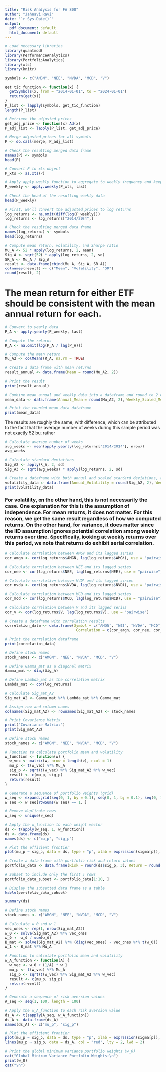 ```yaml
---
title: "Risk Analysis for FA 800"
author: "Jahnavi Ravi"
date: "`r Sys.Date()`"
output:
  pdf_document: default
  html_document: default
---
```


```r
# Load necessary libraries
library(quantmod)
library(PerformanceAnalytics)
library(PortfolioAnalytics)
library(xts)
library(knitr)
```


```r
symbols <- c("AMGN", "NEE", "NVDA", "MCD", "V")

get_tic_function <- function(x) {
  getSymbols(x, from = "2014-01-01", to = "2024-01-01")
  return(get(x))
}
P_list <- lapply(symbols, get_tic_function)
length(P_list)
```

```r
# Retrieve the adjusted prices
get_adj_price <- function(x) Ad(x)
P_adj_list <- lapply(P_list, get_adj_price)

# Merge adjusted prices for all symbols
P <- do.call(merge, P_adj_list)

# Check the resulting merged data frame
names(P) <- symbols
head(P)
```
```r
# Convert P to xts object
P_xts <- as.xts(P)

# Apply apply.weekly function to aggregate to weekly frequency and keep only the last observation of each week
P_weekly <- apply.weekly(P_xts, last)

# Check the head of the resulting weekly data
head(P_weekly)
```

```r
# First, we'll convert the adjusted prices to log returns
log_returns <- na.omit(diff(log(P_weekly)))
log_returns <- log_returns["2014/2024",]

# Check the resulting merged data frame
names(log_returns) <- symbols
head(log_returns)
```

```r
# Compute mean return, volatility, and Sharpe ratio
Mu_A <- 52 * apply(log_returns, 2, mean)
Sig_A <- sqrt(52) * apply(log_returns, 2, sd)
SR_A <- Mu_A / Sig_A
result <- data.frame(cbind(Mu_A, Sig_A, SR_A))
colnames(result) <- c("Mean", "Volatility", "SR")
round(result, 2)
```
# The mean return for either ETF should be consistent with the mean annual return for each.

```r
# Convert to yearly data
P_A <- apply.yearly(P_weekly, last)

# Compute the returns
R_A <- na.omit(log(P_A / lag(P_A)))

# Compute the mean return
Mu_A2 <- colMeans(R_A, na.rm = TRUE)

# Create a data frame with mean returns
result_annual <- data.frame(Mean = round(Mu_A2, 2))

# Print the result
print(result_annual)

# Combine mean annual and weekly data into a dataframe and round to 2 decimal places
mean_data <- data.frame(Annual_Mean = round(Mu_A2, 2), Weekly_Scaled_Mean = round(Mu_A, 2))

# Print the rounded mean_data dataframe
print(mean_data)
```
The results are roughly the same, with difference, which can be attributed to the fact that the average number of weeks during this sample period was not exactly 52 but rather

```r
# Calculate average number of weeks
avg_weeks <- mean(apply.yearly(log_returns["2014/2024"], nrow))
avg_weeks
```


```r
# Calculate standard deviations
Sig_A2 <- apply(R_A, 2, sd)
Sig_A3 <- sqrt(avg_weeks) * apply(log_returns, 2, sd)

# Create a dataframe with both annual and scaled standard deviations, rounded to 2 decimal places
volatility_data <- data.frame(Annual_Volatility = round(Sig_A2, 2), Weekly_Scaled_Volatility = round(Sig_A3, 2))
print(volatility_data)
```

### For volatility, on the other hand, this is not necessarily the case. One explanation for this is the assumption of independence. For mean returns, it does not matter. For this reason, we get the same result regardless of how we computed returns. On the other hand, for variance, it does matter since the IID assumption ignores potential correlation among weekly returns over time. Specifically, looking at weekly returns over this period, we note that returns do exhibit serial correlation. 


```r
# Calculate correlation between AMGN and its lagged series
cor_amgn <- cor(log_returns$AMGN, lag(log_returns$AMGN), use = "pairwise")

# Calculate correlation between NEE and its lagged series
cor_nee <- cor(log_returns$NEE, lag(log_returns$NEE), use = "pairwise")

# Calculate correlation between NVDA and its lagged series
cor_nvda <- cor(log_returns$NVDA, lag(log_returns$NVDA), use = "pairwise")

# Calculate correlation between MCD and its lagged series
cor_mcd <- cor(log_returns$MCD, lag(log_returns$MCD), use = "pairwise")

# Calculate correlation between V and its lagged series
cor_v <- cor(log_returns$V, lag(log_returns$V), use = "pairwise")

# Create a dataframe with correlation results
correlation_data <- data.frame(Symbol = c("AMGN", "NEE", "NVDA", "MCD", "V"),
                                Correlation = c(cor_amgn, cor_nee, cor_nvda, cor_mcd, cor_v))

# Print the correlation dataframe
print(correlation_data)
```

```r
# Define stock names
stock_names <- c("AMGN", "NEE", "NVDA", "MCD", "V")

# Define Gamma_mat as a diagonal matrix
Gamma_mat <- diag(Sig_A)

# Define Lambda_mat as the correlation matrix
Lambda_mat <- cor(log_returns)

# Calculate Sig_mat_A2
Sig_mat_A2 <- Gamma_mat %*% Lambda_mat %*% Gamma_mat

# Assign row and column names
colnames(Sig_mat_A2) <- rownames(Sig_mat_A2) <- stock_names

# Print Covariance Matrix
print("Covariance Matrix:")
print(Sig_mat_A2)
```

```r
# Define stock names
stock_names <- c("AMGN", "NEE", "NVDA", "MCD", "V")

# Function to calculate portfolio mean and volatility
w_function <- function(w) {
  w_vec <- matrix(w, nrow = length(w), ncol = 1)
  mu_p <- t(w_vec) %*% Mu_A
  sig_p <- sqrt(t(w_vec) %*% Sig_mat_A2 %*% w_vec)
  result <- c(mu_p, sig_p)
  return(result)
}

# Generate a sequence of portfolio weights (grid)
w_seq <- expand.grid(seq(0, 1, by = 0.1), seq(0, 1, by = 0.1), seq(0, 1, by = 0.1), seq(0, 1, by = 0.1), seq(0, 1, by = 0.1))
w_seq <- w_seq[rowSums(w_seq) == 1, ]

# Remove duplicate rows
w_seq <- unique(w_seq)

# Apply the w_function to each weight vector
ds <- t(apply(w_seq, 1, w_function))
ds <- data.frame(ds)
names(ds) <- c("mu_p", "sig_p")

# Plot the efficient frontier
plot(mu_p ~ sig_p, data = ds, type = "p", xlab = expression(sigma[p]), ylab = expression(mu[p]))
```


```r
# Create a data frame with portfolio risk and return values
portfolio_data <- data.frame(Risk = round(ds$sig_p, 3), Return = round(ds$mu_p, 3))

# Subset to include only the first 5 rows
portfolio_data_subset <- portfolio_data[1:10, ]

# Display the subsetted data frame as a table
kable(portfolio_data_subset)

summary(ds)
```


```r
# Define stock names
stock_names <- c("AMGN", "NEE", "NVDA", "MCD", "V")

# Calculate w_0 and w_1
vec_ones <- rep(1, nrow(Sig_mat_A2))
w_0 <- solve(Sig_mat_A2) %*% vec_ones
w_0 <- w_0 / sum(w_0)
B_mat <- solve(Sig_mat_A2) %*% (diag(vec_ones) - vec_ones %*% t(w_0))
w_1 <- B_mat %*% Mu_A

# Function to calculate portfolio mean and volatility
w_A_function <- function(A) {
  w_vec <- w_0 + (1/A) * w_1
  mu_p <- t(w_vec) %*% Mu_A
  sig_p <- sqrt(t(w_vec) %*% Sig_mat_A2 %*% w_vec)
  result <- c(mu_p, sig_p)
  return(result)
}

# Generate a sequence of risk aversion values
A_seq <- seq(1, 100, length = 100)

# Apply the w_A_function to each risk aversion value
ds_A <- t(sapply(A_seq, w_A_function))
ds_A <- data.frame(ds_A)
names(ds_A) <- c("mu_p", "sig_p")

# Plot the efficient frontier
plot(mu_p ~ sig_p, data = ds, type = "p", xlab = expression(sigma[p]), ylab = expression(mu[p]))
lines(mu_p ~ sig_p, data = ds_A, col = "red", lty = 2, lwd = 2)
```

```r
# Print the global minimum variance portfolio weights (w_0)
cat("Global Minimum Variance Portfolio Weights:\n")
print(w_0)
cat("\n")
```

